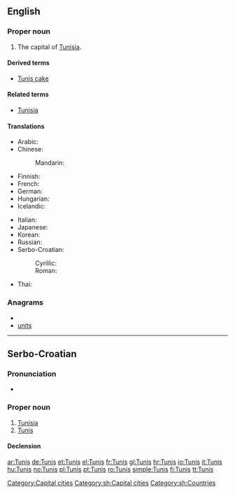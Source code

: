 ==English==
{{wikipedia}}

===Proper noun===
{{en-proper-noun}}

# The capital of [[Tunisia]].

====Derived terms====
* [[Tunis cake]]

====Related terms====
* [[Tunisia]]

====Translations====
{{trans-top|capital of Tunisia}}
* Arabic: {{t-|ar|تونس|m|tr=tuunis}}
* Chinese:
*: Mandarin: {{t-|cmn|突尼斯|tr=Tūnísī|sc=Hani}}
* Finnish: {{t+|fi|Tunis}}
* French: {{t+|fr|Tunis|m}}
* German: {{t+|de|Tunis|n}}
* Hungarian: {{t+|hu|Tunisz}}
* Icelandic: {{t+|is|Túnis|n}}
{{trans-mid}}
* Italian: {{t|it|Tunisi|f}}
* Japanese: {{t|ja|チュニス|tr=Chunisu}}
* Korean: {{t|ko|튀니스|tr=Twiniseu|sc=Hang}}
* Russian: {{t-|ru|Тунис|m|tr=Tunís}}
* Serbo-Croatian:
*: Cyrillic: {{tø|sh|Тунис|m|alt=Ту̀нис|sc=Cyrl|xs=Serbo-Croatian}}
*: Roman: {{tø|sh|Tunis|m|alt=Tùnis|xs=Serbo-Croatian}}
* Thai: {{t|th|ตูนิส|tr=Too-Nis}} <!-- please check this romanisation -->
{{trans-bottom}}

===Anagrams===
* {{alphagram|instu}}
* [[units#English|units]]

[[Category:Capital cities]]

----

==Serbo-Croatian==

===Pronunciation===
* {{IPA|/tǔnis/|lang=sh}}

===Proper noun===
{{sh-proper-noun|g=m|head=Tùnis|r|Тунис|Ту̀нис}}

# [[Tunisia]]
# [[#English|Tunis]] {{gloss|capital of Tunisia}}

====Declension====
{{sh-decl-noun-unc
|Tunis
|Tunisa
|Tunisu
|Tunis
|Tunisu
|Tunisu
|Tunisom
}}

[[Category:sh:Capital cities]]
[[Category:sh:Countries]]

[[ar:Tunis]]
[[de:Tunis]]
[[et:Tunis]]
[[el:Tunis]]
[[fr:Tunis]]
[[gl:Tunis]]
[[hr:Tunis]]
[[io:Tunis]]
[[it:Tunis]]
[[hu:Tunis]]
[[no:Tunis]]
[[pl:Tunis]]
[[pt:Tunis]]
[[ro:Tunis]]
[[simple:Tunis]]
[[fi:Tunis]]
[[tt:Tunis]]